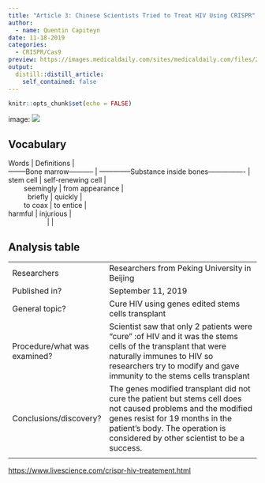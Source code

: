 ```yaml
---
title: "Article 3: Chinese Scientists Tried to Treat HIV Using CRISPR"
author:
  - name: Quentin Capiteyn
date: 11-18-2019
categories:
  - CRISPR/Cas9
preview: https://images.medicaldaily.com/sites/medicaldaily.com/files/2015/05/28/hiv-attacks-t-cells.jpg
output:
  distill::distill_article:
    self_contained: false
---
```


```r
knitr::opts_chunk$set(echo = FALSE)
```


image: ![](https://images.medicaldaily.com/sites/medicaldaily.com/files/2015/05/28/hiv-attacks-t-cells.jpg)




## Vocabulary 

| Words | Definitions |
| --------Bone marrow----------- | --------------Substance inside bones---------------- |
| stem cell |         self-renewing cell           |
|         seemingly            |     from appearance     |
|           briefly         |      quickly    |
|         to coax            |     to entice    |
| harmful | injurious |
|                     |          |

## Analysis table 

|                              |                                                                     |
| ---------------------------- | ------------------------------------------------------------------- |
| Researchers                  | Researchers from Peking University in Beijing                        |
| Published in?                | September 11, 2019                                                       |
| General topic?               | Cure HIV using genes edited stems cells transplant                       |
| Procedure/what was examined? | Scientist saw that only 2 patients were "cure" :of HIV and it was the stems cells of the transplant that were naturally immunes to HIV so researchers try to modify and gave immunity to the stems cells transplant |
| Conclusions/discovery?       |  The genes modified transplant did not cure the patient but stems cell does not caused problems and the modified genes resist for 19 months in the patient's body. The operation is considered by other scientist to be a success.       |
|  |  |



<https://www.livescience.com/crispr-hiv-treatement.html>
